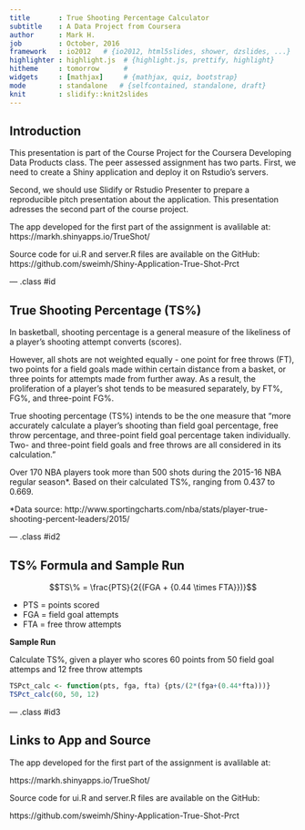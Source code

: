 ```yaml
---
title       : True Shooting Percentage Calculator
subtitle    : A Data Project from Coursera
author      : Mark H.
job         : October, 2016
framework   : io2012   # {io2012, html5slides, shower, dzslides, ...}
highlighter : highlight.js  # {highlight.js, prettify, highlight}
hitheme     : tomorrow      # 
widgets     : [mathjax]     # {mathjax, quiz, bootstrap}
mode        : standalone   # {selfcontained, standalone, draft}
knit        : slidify::knit2slides
---
```


## Introduction

This presentation is part of the Course Project for the Coursera Developing Data Products class. The peer assessed assignment has two parts. First, we need to create a Shiny application and deploy it on Rstudio's servers. 

Second, we should use Slidify or Rstudio Presenter to prepare a reproducible pitch presentation about the application. This presentation adresses the second part of the course project.

The app developed for the first part of the assignment is avalilable at: https://markh.shinyapps.io/TrueShot/

Source code for ui.R and server.R files are available on the GitHub: https://github.com/sweimh/Shiny-Application-True-Shot-Prct

--- .class #id 

## True Shooting Percentage (TS%)

In basketball, shooting percentage is a general measure of the likeliness of a player's shooting attempt converts (scores). 

However, all shots are not weighted equally - one point for free throws (FT), two points for a field goals made within certain distance from a basket, or three points for attempts made from further away. As a result, the proliferation of a player's shot tends to be measured separately, by FT%, FG%, and three-point FG%.

True shooting percentage (TS%) intends to be the one measure that  "more accurately calculate a player's shooting than field goal percentage, free throw percentage, and three-point field goal percentage taken individually. Two- and three-point field goals and free throws are all considered in its calculation."

Over 170 NBA players took more than 500 shots during the 2015-16 NBA regular season*. Based on their calculated TS%, ranging from 0.437 to 0.669.

*Data source: http://www.sportingcharts.com/nba/stats/player-true-shooting-percent-leaders/2015/

--- .class #id2

## TS% Formula and Sample Run
$$TS\% = \frac{PTS}{2{(FGA + {0.44 \times FTA}})}$$

- PTS = points scored
- FGA = field goal attempts
- FTA = free throw attempts

<b>Sample Run</b>

Calculate TS%, given a player who scores 60 points from 50 field goal attemps and 12 free throw attempts

```r
TSPct_calc <- function(pts, fga, fta) {pts/(2*(fga+(0.44*fta)))}
TSPct_calc(60, 50, 12)
```

--- .class #id3

## Links to App and Source

The app developed for the first part of the assignment is avalilable at:

https://markh.shinyapps.io/TrueShot/

Source code for ui.R and server.R files are available on the GitHub:

https://github.com/sweimh/Shiny-Application-True-Shot-Prct
